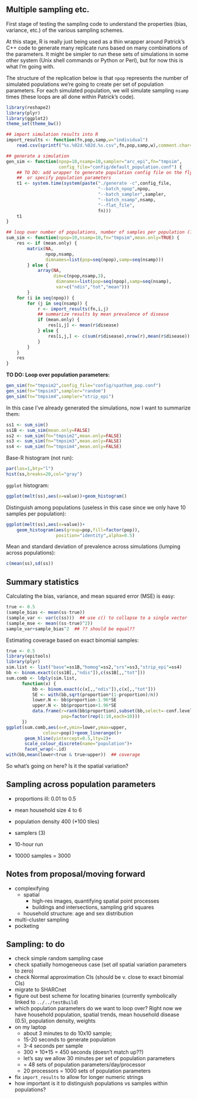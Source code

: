 ## Multiple sampling etc.

First stage of testing the sampling code to understand the properties (bias, variance, etc.) of the various sampling schemes.

At this stage, R is really just being used as
a thin wrapper around Patrick's C++ code to generate many replicate runs based on many combinations of the parameters. It might be simpler to run these sets of simulations in some other system (Unix shell commands or 
Python or Perl), but for now this is what I'm going with.

The structure of the replication below is that `npop` represents the number of simulated populations we're going to create per set of population parameters.  For each simulated population, we will simulate sampling `nsamp` times (these loops are all done within Patrick's code).

```r
library(reshape2)
library(plyr)
library(ggplot2)
theme_set(theme_bw())
```

```r
## import simulation results into R
import_results <- function(fn,pop,samp,w="individual")
    read.csv(sprintf("%s.%02d.%02d.%s.csv",fn,pop,samp,w),comment.char="#")

## generate a simulation
gen_sim <- function(npop=10,nsamp=10,sampler="arc_epi",fn="tmpsim",
                    config_file="config/default_population.conf") {
    ## TO DO: add wrapper to generate population config file on the fly,
    ##  or specify population parameters
    t1 <- system.time(system(paste("./generate -c",config_file,
                                   "--batch_npop",npop,
                                   "--batch_sampler",sampler,
                                   "--batch_nsamp",nsamp,
                                   "--flat_file",
                                   fn)))
    t1
}

## loop over number of populations, number of samples per population (??)
sum_sim <- function(npop=10,nsamp=10,fn="tmpsim",mean.only=TRUE) {
    res <- if (mean.only) {
        matrix(NA,
               npop,nsamp,
               dimnames=list(pop=seq(npop),samp=seq(nsamp)))
        } else {
            array(NA,
                  dim=c(npop,nsamp,3),
                   dimnames=list(pop=seq(npop),samp=seq(nsamp),
                   var=c("ndis","tot","mean")))
        }
    for (i in seq(npop)) {
        for (j in seq(nsamp)) {
            r <- import_results(fn,i,j)
            ## summarize results by mean prevalence of disease
            if (mean.only) {
                res[i,j] <- mean(r$disease)
            } else {
                res[i,j,] <- c(sum(r$disease),nrow(r),mean(r$disease))
            }
        }
    }
    res
}
```

**TO DO: Loop over population parameters:**

```r
gen_sim(fn="tmpsim2",config_file="config/spathom_pop.conf")
gen_sim(fn="tmpsim3",sampler="random")
gen_sim(fn="tmpsim4",sampler="strip_epi")
```
In this case I've already generated the simulations, now I want to
summarize them:
```r
ss1 <- sum_sim()
ss1B <- sum_sim(mean.only=FALSE)
ss2 <- sum_sim(fn="tmpsim2",mean.only=FALSE)
ss3 <- sum_sim(fn="tmpsim3",mean.only=FALSE)
ss4 <- sum_sim(fn="tmpsim4",mean.only=FALSE)
```

Base-R histogram (not run):
```r
par(las=1,bty="l")
hist(ss,breaks=20,col="gray")
```

`ggplot` histogram:
```r
ggplot(melt(ss),aes(x=value))+geom_histogram()
```

Distinguish among populations (useless in this case since we
only have 10 samples per population):
```r
ggplot(melt(ss),aes(x=value))+
    geom_histogram(aes(group=pop,fill=factor(pop)),
                   position="identity",alpha=0.5)
```

Mean and standard deviation of prevalence across simulations (lumping across populations):
```r
c(mean(ss),sd(ss))
```

## Summary statistics

Calculating the bias, variance, and mean squared error (MSE) is easy:

```r
true <- 0.5
(sample_bias <- mean(ss-true))
(sample_var <- var(c(ss)))  ## use c() to collapse to a single vector
(sample_mse <- mean((ss-true)^2))
sample_var+sample_bias^2  ## ?? should be equal??
```

Estimating coverage based on exact binomial samples:
```r
true <- 0.5
library(epitools)
library(plyr)
sim.list <- list("base"=ss1B,"homog"=ss2,"srs"=ss3,"strip_epi"=ss4)
bb <- binom.exact(c(ss1B[,,"ndis"]),c(ss1B[,,"tot"]))
sum.comb <- ldply(sim.list,
      function(x) {
          bb <- binom.exact(c(x[,,"ndis"]),c(x[,,"tot"]))
          SE <- with(bb,sqrt(proportion*(1-proportion)/n))
          lower.N <- bb$proportion-1.96*SE
          upper.N <- bb$proportion+1.96*SE
          data.frame(r=rank(bb$proportion),subset(bb,select=-conf.level),SE,lower.N,upper.N,
                     pop=factor(rep(1:10,each=10)))
      })
ggplot(sum.comb,aes(x=r,ymin=lower,ymax=upper,
              colour=pop))+geom_linerange()+
       geom_hline(yintercept=0.5,lty=2)+
       scale_colour_discrete(name="population")+
       facet_wrap(~.id)
with(bb,mean(lower<true & true<upper))  ## coverage
```
So what's going on here?  Is it the spatial variation?

## Sampling across population parameters

* proportions ill: 0.01 to 0.5
* mean household size 4 to 6
* population density 400 (*100 tiles)
* samplers (3)
* 10-hour run

* 10000 samples = 3000


## Notes from proposal/moving forward

* complexifying
    * spatial
        * high-res images, quantifying spatial point processes
        * buildings and intersections, sampling grid squares
	* household structure: age and sex distribution
* multi-cluster sampling
* pocketing


## Sampling: to do

* check simple random sampling case
* check spatially homogeneous case (set *all* spatial variation parameters to zero)
* check Normal approximation CIs (should be v. close to exact binomial CIs)
* migrate to SHARCnet
* figure out best scheme for locating binaries (currently symbolically linked to `../../testBuild`)
* which population parameters do we want to loop over? Right now we have household population, spatial trends, mean household disease (0.5), population density, weights
* on my laptop 
    * about 3 minutes to do 10x10 sample; 
	* 15-20 seconds to generate population
	* 3-4 seconds per sample
	* 300 + 10*15 = 450 seconds (doesn't match up??)
	* let's say we allow 30 minutes per set of population parameters
	* = 48 sets of population parameters/day/processor
	* 20 processors = 1000 sets of population parameters
* fix `import_results` to allow for longer numeric strings
* how important is it to distinguish populations vs samples within populations?
